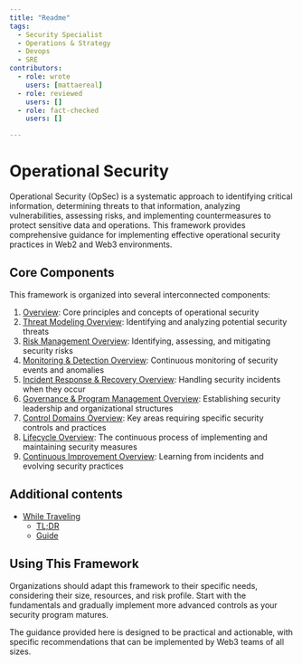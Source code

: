 ```yaml
---
title: "Readme"
tags:
  - Security Specialist
  - Operations & Strategy
  - Devops
  - SRE
contributors:
  - role: wrote
    users: [mattaereal]
  - role: reviewed
    users: []
  - role: fact-checked
    users: []

---
```



<TagProvider>
<TagFilter />

# Operational Security

<TagList tags={frontmatter.tags} />
<AttributionList contributors={frontmatter.contributors} />

Operational Security (OpSec) is a systematic approach to identifying critical information, determining threats to that information, analyzing vulnerabilities, assessing risks, and implementing countermeasures to protect sensitive data and operations. This framework provides comprehensive guidance for implementing effective operational security practices in Web2 and Web3 environments.

## Core Components

This framework is organized into several interconnected components:

1. [Overview](./overview/): Core principles and concepts of operational security
2. [Threat Modeling Overview](./threat-modeling-overview.md): Identifying and analyzing potential security threats
3. [Risk Management Overview](./risk-management-overview.md): Identifying, assessing, and mitigating security risks
4. [Monitoring & Detection Overview](): Continuous monitoring of security events and anomalies
5. [Incident Response & Recovery Overview](): Handling security incidents when they occur
6. [Governance & Program Management Overview](): Establishing security leadership and organizational structures
7. [Control Domains Overview](): Key areas requiring specific security controls and practices
8. [Lifecycle Overview](): The continuous process of implementing and maintaining security measures
9. [Continuous Improvement Overview](): Learning from incidents and evolving security practices

## Additional contents

- [While Traveling](./opsec/travel/README.md)
  - [TL;DR](./opsec/travel/tldr.md)
  - [Guide](./opsec/travel/guide.md)

## Using This Framework

Organizations should adapt this framework to their specific needs, considering their size, resources, and risk profile. Start with the fundamentals and gradually implement more advanced controls as your security program matures.

The guidance provided here is designed to be practical and actionable, with specific recommendations that can be implemented by Web3 teams of all sizes.

</TagProvider>